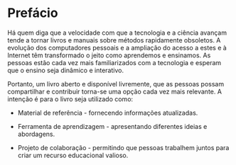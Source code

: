 \newpage{}

# Prefácio {.unnumbered}

Há quem diga que a velocidade com que a tecnologia e a ciência avançam tende a tornar livros e manuais sobre métodos rapidamente obsoletos. A evolução dos computadores pessoais e a ampliação do acesso a estes e à Internet têm transformado o jeito como aprendemos e ensinamos. As pessoas estão cada vez mais familiarizados com a tecnologia e esperam que o ensino seja dinâmico e interativo.

Portanto, um livro aberto e disponível livremente, que as pessoas possam compartilhar e contribuir torna-se uma opção cada vez mais relevante. A intenção é para o livro seja utilizado como:

-   Material de referência - fornecendo informações atualizadas.

-   Ferramenta de aprendizagem - apresentando diferentes ideias e abordagens.

-   Projeto de colaboração - permitindo que pessoas trabalhem juntos para criar um recurso educacional valioso.
